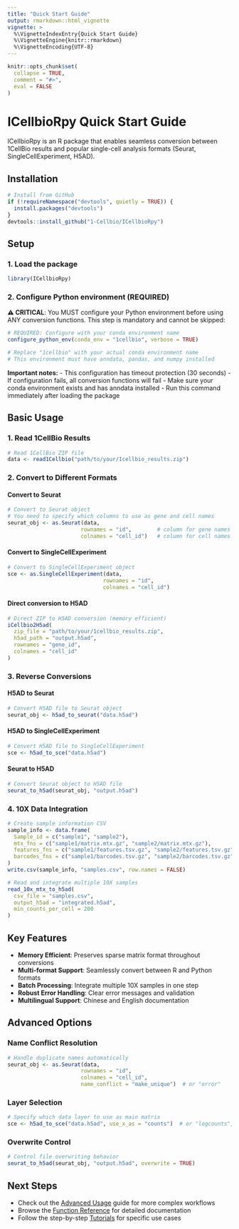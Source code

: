 ```yaml
---
title: "Quick Start Guide"
output: rmarkdown::html_vignette
vignette: >
  %\VignetteIndexEntry{Quick Start Guide}
  %\VignetteEngine{knitr::rmarkdown}
  %\VignetteEncoding{UTF-8}
---
```


```r
knitr::opts_chunk$set(
  collapse = TRUE,
  comment = "#>",
  eval = FALSE
)
```

# ICellbioRpy Quick Start Guide

ICellbioRpy is an R package that enables seamless conversion between 1CellBio results and popular single-cell analysis formats (Seurat, SingleCellExperiment, H5AD).

## Installation

```r
# Install from GitHub
if (!requireNamespace("devtools", quietly = TRUE)) {
  install.packages("devtools")
}
devtools::install_github("1-Cellbio/ICellbioRpy")
```

## Setup

### 1. Load the package

```r
library(ICellbioRpy)
```

### 2. Configure Python environment (REQUIRED)

**⚠️ CRITICAL**: You MUST configure your Python environment before using ANY conversion functions. This step is mandatory and cannot be skipped:

```r
# REQUIRED: Configure with your conda environment name
configure_python_env(conda_env = "1cellbio", verbose = TRUE)

# Replace "1cellbio" with your actual conda environment name
# This environment must have anndata, pandas, and numpy installed
```

**Important notes:**
- This configuration has timeout protection (30 seconds)
- If configuration fails, all conversion functions will fail
- Make sure your conda environment exists and has anndata installed
- Run this command immediately after loading the package

## Basic Usage

### 1. Read 1CellBio Results

```r
# Read 1CellBio ZIP file
data <- read1Cellbio("path/to/your/1cellbio_results.zip")
```

### 2. Convert to Different Formats

#### Convert to Seurat

```r
# Convert to Seurat object
# You need to specify which columns to use as gene and cell names
seurat_obj <- as.Seurat(data,
                       rownames = "id",        # column for gene names
                       colnames = "cell_id")   # column for cell names
```

#### Convert to SingleCellExperiment

```r
# Convert to SingleCellExperiment object
sce <- as.SingleCellExperiment(data,
                              rownames = "id",
                              colnames = "cell_id")
```

#### Direct conversion to H5AD

```r
# Direct ZIP to H5AD conversion (memory efficient)
iCellbio2H5ad(
  zip_file = "path/to/your/1cellbio_results.zip",
  h5ad_path = "output.h5ad",
  rownames = "gene_id",
  colnames = "cell_id"
)
```

### 3. Reverse Conversions

#### H5AD to Seurat

```r
# Convert H5AD file to Seurat object
seurat_obj <- h5ad_to_seurat("data.h5ad")
```

#### H5AD to SingleCellExperiment

```r
# Convert H5AD file to SingleCellExperiment
sce <- h5ad_to_sce("data.h5ad")
```

#### Seurat to H5AD

```r
# Convert Seurat object to H5AD file
seurat_to_h5ad(seurat_obj, "output.h5ad")
```

### 4. 10X Data Integration

```r
# Create sample information CSV
sample_info <- data.frame(
  Sample_id = c("sample1", "sample2"),
  mtx_fns = c("sample1/matrix.mtx.gz", "sample2/matrix.mtx.gz"),
  features_fns = c("sample1/features.tsv.gz", "sample2/features.tsv.gz"),
  barcodes_fns = c("sample1/barcodes.tsv.gz", "sample2/barcodes.tsv.gz")
)
write.csv(sample_info, "samples.csv", row.names = FALSE)

# Read and integrate multiple 10X samples
read_10x_mtx_to_h5ad(
  csv_file = "samples.csv",
  output_h5ad = "integrated.h5ad",
  min_counts_per_cell = 200
)
```

## Key Features

- **Memory Efficient**: Preserves sparse matrix format throughout conversions
- **Multi-format Support**: Seamlessly convert between R and Python formats
- **Batch Processing**: Integrate multiple 10X samples in one step
- **Robust Error Handling**: Clear error messages and validation
- **Multilingual Support**: Chinese and English documentation

## Advanced Options

### Name Conflict Resolution

```r
# Handle duplicate names automatically
seurat_obj <- as.Seurat(data,
                       rownames = "id",
                       colnames = "cell_id",
                       name_conflict = "make_unique")  # or "error"
```

### Layer Selection

```r
# Specify which data layer to use as main matrix
sce <- h5ad_to_sce("data.h5ad", use_x_as = "counts")  # or "logcounts", "auto"
```

### Overwrite Control

```r
# Control file overwriting behavior
seurat_to_h5ad(seurat_obj, "output.h5ad", overwrite = TRUE)
```

## Next Steps

- Check out the [Advanced Usage](advanced-usage.html) guide for more complex workflows
- Browse the [Function Reference](../reference/index.html) for detailed documentation
- Follow the step-by-step [Tutorials](../index.html#tutorials) for specific use cases
